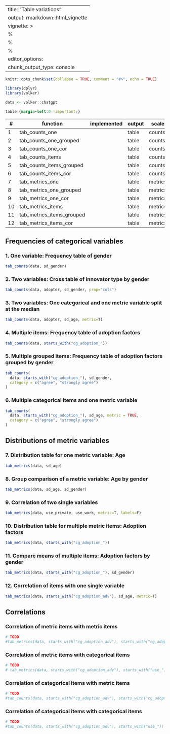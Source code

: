 
---
title: "Table variations"
output: rmarkdown::html_vignette
vignette: >
  %\VignetteIndexEntry{Table variations}
  %\VignetteEncoding{UTF-8}
  %\VignetteEngine{knitr::rmarkdown}
editor_options: 
  chunk_output_type: console
---

```r
knitr::opts_chunk$set(collapse = TRUE, comment = "#>", echo = TRUE)

library(dplyr)
library(volker)

data <- volker::chatgpt

```

```css
table {margin-left:0 !important;}
```


| \#     | function                  | implemented | output | scale    | columns   | crossings   |
|--------|---------------------------|-------------|--------|----------|-----------|-------------|
| 1      | tab_counts_one            |             | table  | counts   | one       |             |
| 2      | tab_counts_one_grouped    |             | table  | counts   | one       | grouped     |
| 3      | tab_counts_one_cor        |             | table  | counts   | one       | correlated  |
| 4      | tab_counts_items          |             | table  | counts   | multiple  |             |
| 5      | tab_counts_items_grouped  |             | table  | counts   | multiple  | grouped     |
| 6      | tab_counts_items_cor      |             | table  | counts   | multiple  | correlated  |
| 7      | tab_metrics_one           |             | table  | metrics  | one       |             |
| 8      | tab_metrics_one_grouped   |             | table  | metrics  | one       | grouped     |
| 9      | tab_metrics_one_cor       |             | table  | metrics  | one       | correlated  |
| 10     | tab_metrics_items         |             | table  | metrics  | multiple  |             |
| 11     | tab_metrics_items_grouped |             | table  | metrics  | multiple  | grouped     |
| 12     | tab_metrics_items_cor     |             | table  | metrics  | multiple  | correlated  |


## Frequencies of categorical variables

### 1. One variable: Frequency table of gender

```r
tab_counts(data, sd_gender)
```

### 2. Two variables: Cross table of innovator type by gender
```r
tab_counts(data, adopter, sd_gender, prop="cols")
```


### 3. Two variables: One categorical and one metric variable split at the median
```r
tab_counts(data, adopter, sd_age, metric=T)
```

### 4. Multiple items: Frequency table of adoption factors
```r
tab_counts(data, starts_with("cg_adoption_"))
```

### 5. Multiple grouped items: Frequency table of adoption factors grouped by gender
```r
tab_counts(
  data, starts_with("cg_adoption_"), sd_gender, 
  category = c("agree", "strongly agree")
)
```

### 6. Multiple categorical items and one metric variable
```r

tab_counts(
  data, starts_with("cg_adoption_"), sd_age, metric = TRUE,
  category = c("agree", "strongly agree")
)

```

## Distributions of metric variables

### 7. Distribution table for one metric variable: Age
```r
tab_metrics(data, sd_age)
```

### 8. Group comparison of a metric variable: Age by gender

```r
tab_metrics(data, sd_age, sd_gender)
```

### 9. Correlation of two single variables
```r
tab_metrics(data, use_private, use_work, metric=T, labels=F)
```

### 10. Distribution table for multiple metric items: Adoption factors
```r
tab_metrics(data, starts_with("cg_adoption_"))
```


### 11. Compare means of multiple items: Adoption factors by gender
```r
tab_metrics(data, starts_with("cg_adoption_"), sd_gender)
```

### 12. Correlation of items with one single variable

```r
tab_metrics(data, starts_with("cg_adoption_adv"), sd_age, metric=T)
```

## Correlations

### Correlation of metric items with metric items

```r
# TODO
#tab_metrics(data, starts_with("cg_adoption_adv"), starts_with("cg_adoption_adv"), metric = TRUE)
```

### Correlation of metric items with categorical items

```r
# TODO
# tab_metrics(data, starts_with("cg_adoption_adv"), starts_with("use_"))
```


### Correlation of categorical items with metric items

```r
# TODO
#tab_counts(data, starts_with("cg_adoption_adv"), starts_with("cg_adoption_adv"), metric = TRUE)
```

### Correlation of categorical items with categorical items

```r
# TODO
#tab_counts(data, starts_with("cg_adoption_adv"), starts_with("use_"))
```
